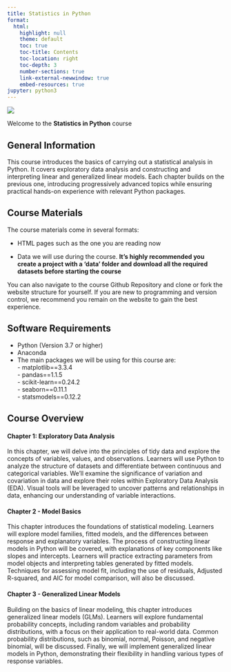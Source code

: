```yaml
---
title: Statistics in Python
format:
  html:
    highlight: null
    theme: default
    toc: true
    toc-title: Contents
    toc-location: right
    toc-depth: 3
    number-sections: true
    link-external-newwindow: true
    embed-resources: true
jupyter: python3
---
```

![](images/AF_DSC_banner.png){fig-alt="Government Analysis Function and Data Science Campus Logos."}

Welcome to the **Statistics in Python** course 

## General Information {-}
This course introduces the basics of carrying out a statistical analysis in Python. It covers exploratory data analysis and constructing and interpreting linear and generalized linear models. Each chapter builds on the previous one, introducing progressively advanced topics while ensuring practical hands-on experience with relevant Python packages.


## Course Materials {-}

The course materials come in several formats:

* HTML pages such as the one you are reading now

* Data [](datasets.qmd) we will use during the course.  **It's highly recommended you create a project with a 'data' folder and download all the required datasets before starting the course**

You can also navigate to the course Github Repository and clone or fork the website structure for yourself.  If you are new to programming and version control, we recommend you remain on the website to gain the best experience.

## Software Requirements {-}
* Python (Version 3.7 or higher)
* Anaconda 
* The main packages we will be using for this course are:<br>
      - matplotlib==3.3.4 <br>
      - pandas==1.1.5 <br>
      - scikit-learn==0.24.2 <br>
      - seaborn==0.11.1 <br>
      - statsmodels==0.12.2 <br>

## Course Overview {-}

####  Chapter 1: Exploratory Data Analysis {-}
In this chapter, we will delve into the principles of tidy data and explore the concepts of variables, values, and observations. Learners will use Python to analyze the structure of datasets and differentiate between continuous and categorical variables. We'll examine the significance of variation and covariation in data and explore their roles within Exploratory Data Analysis (EDA). Visual tools will be leveraged to uncover patterns and relationships in data, enhancing our understanding of variable interactions.


#### Chapter 2 - Model Basics {-}
This chapter introduces the foundations of statistical modeling. Learners will explore model families, fitted models, and the differences between response and explanatory variables. The process of constructing linear models in Python will be covered, with explanations of key components like slopes and intercepts. Learners will practice extracting parameters from model objects and interpreting tables generated by fitted models. Techniques for assessing model fit, including the use of residuals, Adjusted R-squared, and AIC for model comparison, will also be discussed.


#### Chapter 3 - Generalized Linear Models{-}
Building on the basics of linear modeling, this chapter introduces generalized linear models (GLMs). Learners will explore fundamental probability concepts, including random variables and probability distributions, with a focus on their application to real-world data. Common probability distributions, such as binomial, normal, Poisson, and negative binomial, will be discussed. Finally, we will implement generalized linear models in Python, demonstrating their flexibility in handling various types of response variables.
 


